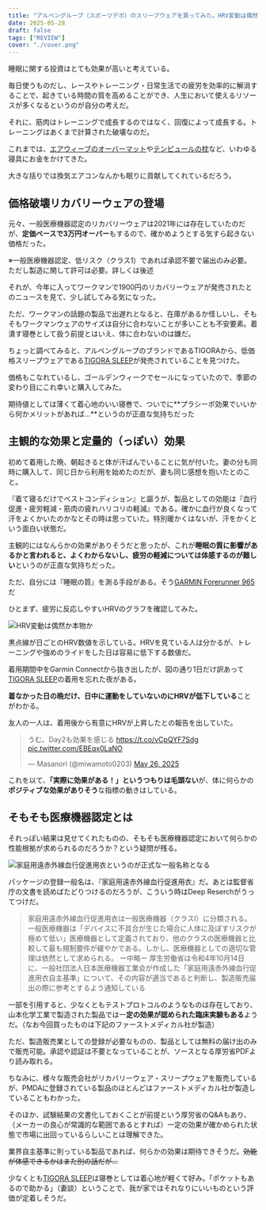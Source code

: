 ```yaml
---
title: "アルペングループ（スポーツデポ）のスリープウェアを買ってみた。HRV変動は偶然か本物か"
date: 2025-05-28
draft: false
tags: ["REVIEW"]
cover: "./cover.png"
---
```


睡眠に関する投資はとても効果が高いと考えている。

毎日使うものだし、レースやトレーニング・日常生活での疲労を効率的に解消することで、起きている時間の質を高めることができ、人生において使えるリソースが多くなるというのが自分の考えだ。

それに、筋肉はトレーニングで成長するのではなく、回復によって成長する。トレーニングはあくまで計算された破壊なのだ。

これまでは、[エアウィーブのオーバーマット](https://amzn.to/4dwdDkK)や[テンピュールの枕](https://amzn.to/3SoAiWD)など、いわゆる寝具にお金をかけてきた。

大きな括りでは換気エアコンなんかも眠りに貢献してくれているだろう。

## 価格破壊リカバリーウェアの登場

元々、一般医療機器認定のリカバリーウェアは2021年には存在していたのだが、**定価ベースで3万円オーバー**もするので、確かめようとする気すら起きない価格だった。

※一般医療機器認定、低リスク（クラス1）であれば承認不要で届出のみ必要。ただし製造に関して許可は必要。詳しくは後述

それが、今年に入ってワークマンで1900円のリカバリーウェアが発売されたとのニュースを見て、少し試してみる気になった。

ただ、ワークマンの話題の製品で出遅れとなると、在庫があるか怪しいし、そもそもワークマンウェアのサイズは自分に合わないことが多いことも不安要素。着潰す寝巻として扱う前提とはいえ、体に合わないのは嫌だ。

ちょっと調べてみると、アルペングループのブランドであるTIGORAから、低価格スリープウェアである[TIGORA SLEEP](https://store.alpen-group.jp/f/dsg-232982-)が発売されていることを見つけた。

<LinkCard url="https://store.alpen-group.jp/f/dsg-232982-" />

価格もこなれているし、ゴールデンウィークでセールになっていたので、季節の変わり目にこれ幸いと購入してみた。

期待値としては薄くて着心地のいい寝巻で、ついでに**プラシーボ効果でいいから何かメリットがあれば…**というのが正直な気持ちだった

## 主観的な効果と定量的（っぽい）効果

初めて着用した晩、朝起きると体が汗ばんでいることに気が付いた。妻の分も同時に購入して、同じ日から利用を始めたのだが、妻も同じ感想を抱いたとのこと。

『着て寝るだけでベストコンディション』と謳うが、製品としての効能は『血行促進・疲労軽減・筋肉の疲れハリコリの軽減』である。確かに血行が良くなって汗をよくかいたのかなとその時は思っていた。特別暖かくはないが、汗をかくという面白い状態だ。

主観的にはなんらかの効果がありそうだと思ったが、これが**睡眠の質に影響があるかと言われると、よくわからないし、疲労の軽減については体感するのが難しい**というのが正直な気持ちだった。

ただ、自分には『睡眠の質』を測る手段がある。そう[GARMIN Forerunner 965](https://amzn.to/43zKGQE)だ

<Amzn asin="B0BWF4MQ8X" />

ひとまず、疲労に反応しやすいHRVのグラフを確認してみた。

![HRV変動は偶然か本物か](./image.png)

黒点線が日ごとのHRV数値を示している。HRVを見ている人は分かるが、トレーニングや強めのライドをした日は容易に低下する数値だ。

着用期間中をGarmin Connectから抜き出したが、図の通り1日だけ訳あって[TIGORA SLEEP](https://store.alpen-group.jp/f/dsg-232982-)の着用を忘れた夜がある。

**着なかった日の晩だけ、日中に運動をしていないのにHRVが低下している**ことがわかる。

友人の一人は、着用後から有意にHRVが上昇したとの報告を出していた。

<blockquote class="twitter-tweet"><p lang="ja" dir="ltr">うむ、Day2も効果を感じる <a href="https://t.co/vCpQYF7Sdg">https://t.co/vCpQYF7Sdg</a> <a href="https://t.co/EBEqx0LaNO">pic.twitter.com/EBEqx0LaNO</a></p>&mdash; Masanori (@miwamoto0203) <a href="https://twitter.com/miwamoto0203/status/1927133321135374715?ref_src=twsrc%5Etfw">May 26, 2025</a></blockquote>

これを以て、**「実際に効果がある！」というつもりは毛頭ない**が、体に何らかの**ポジティブな効果がありそう**な指標の動きはしている。

## そもそも医療機器認定とは

それっぽい結果は見せてくれたものの、そもそも医療機器認定において何らかの性能根拠が求められるのだろうか？という疑問が残る。

![家庭用遠赤外線血行促進用衣というのが正式な一般名称となる](./package.jpg)

パッケージの登録一般名は、『家庭用遠赤外線血行促進用衣』だ。あとは監督省庁の文書を読めばたどりつけるのだろうが、こういう時はDeep Reserchがうってつけだ。

<LinkCard url="https://www.perplexity.ai/search/jia-ting-yong-yuan-chi-wai-xia-n9gy6rLBSFewcPo5DjOITw" />

<LinkCard url="https://chatgpt.com/share/6836f1d5-a2d4-8010-b27a-1ba5cbcfdc88" />

> 家庭用遠赤外線血行促進用衣は一般医療機器（クラスⅠ）に分類される。一般医療機器は「デバイスに不具合が生じた場合に人体に及ぼすリスクが極めて低い」医療機器として定義されており、他のクラスの医療機器と比較して最も規制要件が緩やかである。しかし、医療機器としての適切な管理は依然として求められる。
> ー中略ー
> 厚生労働省は令和4年10月14日に、一般社団法人日本医療機器工業会が作成した「家庭用遠赤外線血行促進用衣自主基準」について、その内容が適当であると判断し、製造販売届出の際に参考とするよう通知している

一部を引用すると、少なくともテストプロトコルのようなものは存在しており、山本化学工業で製造された製品では一**定の効果が認められた臨床実験もある**ようだ。（なお今回買ったものは下記のファーストメディカル社が製造）

ただ、製造販売業としての登録が必要なものの、製品としては無料の届け出のみで販売可能。承認や認証は不要となっていることが、ソースとなる厚労省PDFより読み取れる。

ちなみに、様々な販売会社がリカバリーウェア・スリープウェアを販売しているが、PMDAに登録されている製品のほとんどはファーストメディカル社が製造していることもわかった。

<LinkCard url="https://yakuji-navi.com/medical-devices/4455" />

そのほか、試験結果の文書化しておくことが前提という厚労省のQ&Aもあり、（メーカーの良心が常識的な範囲であるとすれば）一定の効果が確かめられた状態で市場に出回っているらしいことは理解できた。

業界自主基準に則っている製品であれば、何らかの効果は期待できそうだ。~~効能が体感できるかはまた別の話だが…~~

少なくとも[TIGORA SLEEP](https://store.alpen-group.jp/f/dsg-232982-)は寝巻としては着心地が軽くて好み。「ポケットもあるので助かる」（妻談）ということで、我が家ではそれなりにいいものという評価が定着しそうだ。

<LinkCard url="https://store.alpen-group.jp/f/dsg-232982-" />
